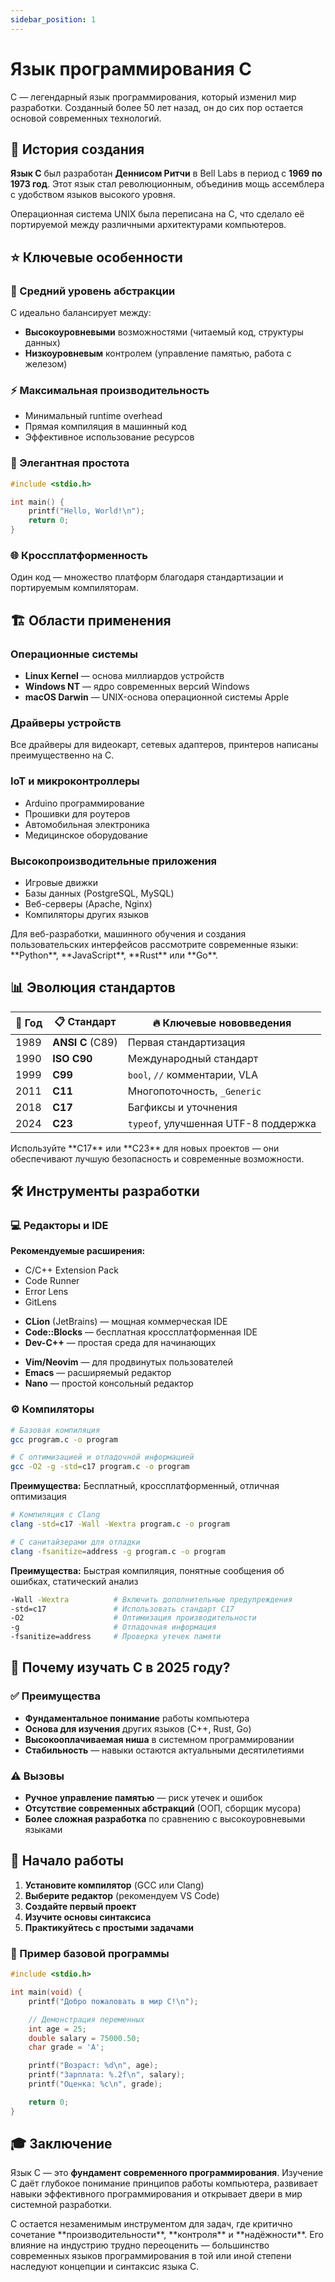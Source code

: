 ```yaml
---
sidebar_position: 1
---
```



# Язык программирования C

<Admonition type="info" title="Краткое введение">
C — легендарный язык программирования, который изменил мир разработки. Созданный более 50 лет назад, он до сих пор остается основой современных технологий.
</Admonition>

## 📖 История создания

**Язык C** был разработан **Деннисом Ритчи** в Bell Labs в период с **1969 по 1973 год**. Этот язык стал революционным, объединив мощь ассемблера с удобством языков высокого уровня.

<Admonition type="tip" title="Интересный факт">
Операционная система UNIX была переписана на C, что сделало её портируемой между различными архитектурами компьютеров.
</Admonition>

## ⭐ Ключевые особенности

### 🎯 Средний уровень абстракции
C идеально балансирует между:
- **Высокоуровневыми** возможностями (читаемый код, структуры данных)
- **Низкоуровневым** контролем (управление памятью, работа с железом)

### ⚡ Максимальная производительность
- Минимальный runtime overhead
- Прямая компиляция в машинный код
- Эффективное использование ресурсов

### 🎨 Элегантная простота
```c
#include <stdio.h>

int main() {
    printf("Hello, World!\n");
    return 0;
}
```

### 🌐 Кроссплатформенность
Один код — множество платформ благодаря стандартизации и портируемым компиляторам.

## 🏗️ Области применения

<Tabs>
<TabItem value="system" label="Системное ПО" default>

### Операционные системы
- **Linux Kernel** — основа миллиардов устройств
- **Windows NT** — ядро современных версий Windows
- **macOS Darwin** — UNIX-основа операционной системы Apple

### Драйверы устройств
Все драйверы для видеокарт, сетевых адаптеров, принтеров написаны преимущественно на C.

</TabItem>
<TabItem value="embedded" label="Встраиваемые системы">

### IoT и микроконтроллеры
- Arduino программирование
- Прошивки для роутеров
- Автомобильная электроника
- Медицинское оборудование

</TabItem>
<TabItem value="applications" label="Приложения">

### Высокопроизводительные приложения
- Игровые движки
- Базы данных (PostgreSQL, MySQL)
- Веб-серверы (Apache, Nginx)
- Компиляторы других языков

</TabItem>
</Tabs>

<Admonition type="warning" title="Современные альтернативы">
Для веб-разработки, машинного обучения и создания пользовательских интерфейсов рассмотрите современные языки: **Python**, **JavaScript**, **Rust** или **Go**.
</Admonition>

## 📊 Эволюция стандартов

| 📅 Год | 📋 Стандарт | 🔥 Ключевые нововведения |
|--------|-------------|--------------------------|
| 1989   | **ANSI C** (C89) | Первая стандартизация |
| 1990   | **ISO C90** | Международный стандарт |
| 1999   | **C99** | `bool`, `//` комментарии, VLA |
| 2011   | **C11** | Многопоточность, `_Generic` |
| 2018   | **C17** | Багфиксы и уточнения |
| 2024   | **C23** | `typeof`, улучшенная UTF-8 поддержка |

<Admonition type="note" title="Рекомендация">
Используйте **C17** или **C23** для новых проектов — они обеспечивают лучшую безопасность и современные возможности.
</Admonition>

## 🛠️ Инструменты разработки

### 💻 Редакторы и IDE

<Tabs>
<TabItem value="vscode" label="VS Code" default>

**Рекомендуемые расширения:**
- C/C++ Extension Pack
- Code Runner
- Error Lens
- GitLens

</TabItem>
<TabItem value="professional" label="Профессиональные IDE">

- **CLion** (JetBrains) — мощная коммерческая IDE
- **Code::Blocks** — бесплатная кроссплатформенная IDE
- **Dev-C++** — простая среда для начинающих

</TabItem>
<TabItem value="terminal" label="Терминальные редакторы">

- **Vim/Neovim** — для продвинутых пользователей
- **Emacs** — расширяемый редактор
- **Nano** — простой консольный редактор

</TabItem>
</Tabs>

### ⚙️ Компиляторы

<Tabs>
<TabItem value="gcc" label="GCC" default>

```bash
# Базовая компиляция
gcc program.c -o program

# С оптимизацией и отладочной информацией
gcc -O2 -g -std=c17 program.c -o program
```

**Преимущества:** Бесплатный, кроссплатформенный, отличная оптимизация

</TabItem>
<TabItem value="clang" label="Clang">

```bash
# Компиляция с Clang
clang -std=c17 -Wall -Wextra program.c -o program

# С санитайзерами для отладки
clang -fsanitize=address -g program.c -o program
```

**Преимущества:** Быстрая компиляция, понятные сообщения об ошибках, статический анализ

</TabItem>
</Tabs>

<Admonition type="tip" title="Полезные флаги компиляции">

```bash
-Wall -Wextra          # Включить дополнительные предупреждения
-std=c17               # Использовать стандарт C17
-O2                    # Оптимизация производительности
-g                     # Отладочная информация
-fsanitize=address     # Проверка утечек памяти
```

</Admonition>

## 🎯 Почему изучать C в 2025 году?

### ✅ Преимущества
- **Фундаментальное понимание** работы компьютера
- **Основа для изучения** других языков (C++, Rust, Go)
- **Высокооплачиваемая ниша** в системном программировании
- **Стабильность** — навыки остаются актуальными десятилетиями

### ⚠️ Вызовы
- **Ручное управление памятью** — риск утечек и ошибок
- **Отсутствие современных абстракций** (ООП, сборщик мусора)
- **Более сложная разработка** по сравнению с высокоуровневыми языками

## 🚀 Начало работы

<Admonition type="note" title="Первые шаги">

1. **Установите компилятор** (GCC или Clang)
2. **Выберите редактор** (рекомендуем VS Code)
3. **Создайте первый проект**
4. **Изучите основы синтаксиса**
5. **Практикуйтесь с простыми задачами**

</Admonition>

### 📝 Пример базовой программы

```c title="hello.c"
#include <stdio.h>

int main(void) {
    printf("Добро пожаловать в мир C!\n");

    // Демонстрация переменных
    int age = 25;
    double salary = 75000.50;
    char grade = 'A';

    printf("Возраст: %d\n", age);
    printf("Зарплата: %.2f\n", salary);
    printf("Оценка: %c\n", grade);

    return 0;
}
```

## 🎓 Заключение

Язык C — это **фундамент современного программирования**. Изучение C даёт глубокое понимание принципов работы компьютера, развивает навыки эффективного программирования и открывает двери в мир системной разработки.

<Admonition type="success" title="Итоги">
C остается незаменимым инструментом для задач, где критично сочетание **производительности**, **контроля** и **надёжности**. Его влияние на индустрию трудно переоценить — большинство современных языков программирования в той или иной степени наследуют концепции и синтаксис языка C.
</Admonition>
